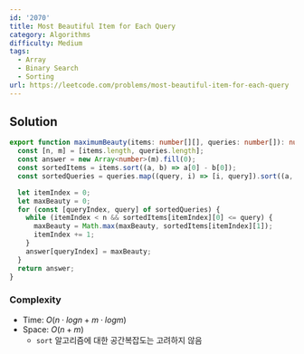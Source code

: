 ```yaml
---
id: '2070'
title: Most Beautiful Item for Each Query
category: Algorithms
difficulty: Medium
tags:
  - Array
  - Binary Search
  - Sorting
url: https://leetcode.com/problems/most-beautiful-item-for-each-query
---
```


## Solution

```typescript filename="solution.ts" copy
export function maximumBeauty(items: number[][], queries: number[]): number[] {
  const [n, m] = [items.length, queries.length];
  const answer = new Array<number>(m).fill(0);
  const sortedItems = items.sort((a, b) => a[0] - b[0]);
  const sortedQueries = queries.map((query, i) => [i, query]).sort((a, b) => a[1] - b[1]);

  let itemIndex = 0;
  let maxBeauty = 0;
  for (const [queryIndex, query] of sortedQueries) {
    while (itemIndex < n && sortedItems[itemIndex][0] <= query) {
      maxBeauty = Math.max(maxBeauty, sortedItems[itemIndex][1]);
      itemIndex += 1;
    }
    answer[queryIndex] = maxBeauty;
  }
  return answer;
}
```

### Complexity

- Time: $O(n \cdot logn + m \cdot logm)$
- Space: $O(n + m)$
  - `sort` 알고리즘에 대한 공간복잡도는 고려하지 않음
